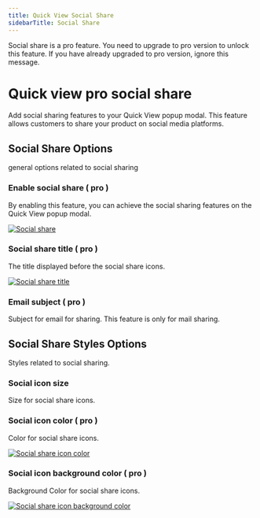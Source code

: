 ```yaml
---
title: Quick View Social Share
sidebarTitle: Social Share
---
```



<GoPro title="Requires pro" link="https://addonify.com/product/addonify-quick-view-for-woocommerce/">
	<div className="block relative">
		<p className="block text-base text-blue-800 dark:text-white">
			Social share is a pro feature. You need to upgrade to pro version to unlock this feature. If you have already upgraded to pro version, ignore this message.
		</p>
	</div>
</GoPro>


# Quick view pro social share

Add social sharing features to your Quick View popup modal. This feature allows customers to share your product on social media platforms.


## Social Share Options

general options related to social sharing

### Enable social share ( pro )

By enabling this feature, you can achieve the social sharing features on the Quick View popup modal.

[![Social share](/products/quick-view/social-share.png)](/products/quick-view/social-share.png)



### Social share title ( pro )

The title displayed before the social share icons.

[![Social share title](/products/quick-view/social-share-title.png)](/products/quick-view/social-share-title.png)



### Email subject ( pro )

Subject for email for sharing. This feature is only for mail sharing.

## Social Share Styles Options

Styles related to social sharing.

### Social icon size

Size for social share icons.



### Social icon color ( pro )

Color for social share icons.

[![Social share icon color](/products/quick-view/social-share-icon-color.png)](/products/quick-view/social-share-icon-color.png)



### Social icon background color ( pro )

Background Color for social share icons.

[![Social share icon background color](/products/quick-view/social-share-icon-bg-color.png)](/products/quick-view/social-share-icon-bg-color.png)
